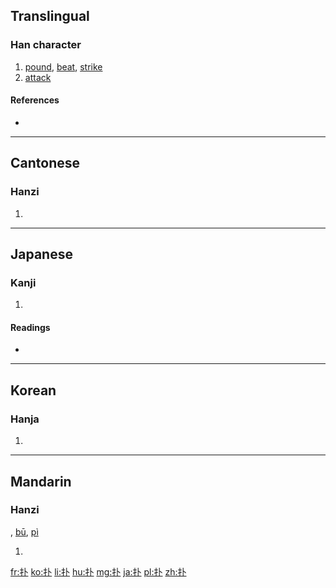 {{also|撲}}
==Translingual==

===Han character===
{{Han char|rn=64|rad=手|as=02|sn=5|four=4300<sub>0</sub>|canj=手卜 (QY)}}

# [[pound]], [[beat]], [[strike]]
# [[attack]]

====References====
* {{Han ref|kx=0417.100|dkj=11779|dj=0763.110|hdz=31827.020|uh=6251|ud=25169|bh=A5B7|bd=42423}}

----

==Cantonese==

===Hanzi===
{{yue-hanzi|jyut=|y=pok3|tra=撲}}

# {{defn|lang=yue|sort=手02}}

----

==Japanese==

===Kanji===
{{ja-kanji|grade=|rs=手02}}

# {{defn|lang=ja|sort=手02}}

====Readings====
* {{ja-readings|on=[[ほく]] (hoku), [[はく]] (haku), [[ほう]] (hō), [[ふ]] (fu)|kun=[[かるくうつ]] (karukuutsu), [[むちうつ]] (muchiutsu)}}

----

==Korean==

===Hanja===
{{ko-hanja|hangeul=복|eumhun=|rv=bok|mr=pok|y=pok}}

# {{defn|lang=ko|sort=手02}}

----

==Mandarin==

===Hanzi===
{{cmn-hanzi|tra=撲|pin=[[pū]] ([[pu1]])|wg=pu<sup>1</sup>}}, [[bū]], [[pì]]
# {{defn|lang=cmn|sort=手02}}

[[fr:扑]]
[[ko:扑]]
[[li:扑]]
[[hu:扑]]
[[mg:扑]]
[[ja:扑]]
[[pl:扑]]
[[zh:扑]]